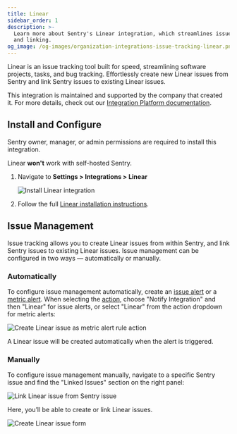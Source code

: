 ```yaml
---
title: Linear
sidebar_order: 1
description: >-
  Learn more about Sentry's Linear integration, which streamlines issue creation
  and linking.
og_image: /og-images/organization-integrations-issue-tracking-linear.png
---
```


Linear is an issue tracking tool built for speed, streamlining software projects, tasks, and bug tracking. Effortlessly create new Linear issues from Sentry and link Sentry issues to existing Linear issues.

This integration is maintained and supported by the company that created it. For more details, check out our [Integration Platform documentation](/organization/integrations/integration-platform/).

## Install and Configure

<Alert>

Sentry owner, manager, or admin permissions are required to install this integration.

Linear **won't** work with self-hosted Sentry.

</Alert>

1. Navigate to **Settings > Integrations > Linear**

   ![Install Linear integration](./img/linear-install-pg.png)

2. Follow the full [Linear installation instructions](https://linear.app/docs/sentry).

## Issue Management

Issue tracking allows you to create Linear issues from within Sentry, and link Sentry issues to existing Linear issues. Issue management can be configured in two ways — automatically or manually.

### Automatically

To configure issue management automatically, create an [issue alert](/product/alerts/alert-types/#issue-alerts) or a [metric alert](/product/alerts/alert-types/#metric-alerts). When selecting the [action](/product/alerts/create-alerts/issue-alert-config/#then-conditions-actions), choose "Notify Integration" and then "Linear" for issue alerts, or select "Linear" from the action dropdown for metric alerts:

![Create Linear issue as metric alert rule action](./img/linear-rule.png)

A Linear issue will be created automatically when the alert is triggered.

### Manually

To configure issue management manually, navigate to a specific Sentry issue and find the "Linked Issues" section on the right panel:

![Link Linear issue from Sentry issue](./img/linear-link-issue.png)

Here, you’ll be able to create or link Linear issues.

![Create Linear issue form](./img/linear-create-issue.png)
